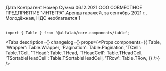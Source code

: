 



<Meta
    title='Компоненты/Table'
    component={Table}
/>

<!-- Canvas -->

<Story name='Table'>
    <Table.Wrapper style={{width: '960px', margin: '40px auto' }}>
        <Table>
            <Table.THead>
                <Table.THeadCell width='122px' id='date' title='Дата'>
                    Дата
                </Table.THeadCell>
                <Table.THeadCell id='title' title='Контрагент'>
                    Контрагент
                </Table.THeadCell>
                <Table.THeadCell width='84px' id='number' title='Номер'>
                    Номер
                </Table.THeadCell>
                <Table.THeadCell
                    width='186px'
                    id='sum'
                    title='Сумма'
                    textAlign='right'
                >
                    Сумма
                </Table.THeadCell>
            </Table.THead>
            <Table.TBody>
                <Table.TRow>
                    <Table.TCell>
                        <Typography.Text view='primary-small' tag='div'>
                            06.12.2021
                        </Typography.Text>
                    </Table.TCell>
                    <Table.TCell>
                        <Typography.Text view='primary-small' tag='div'>
                            ООО СОВМЕСТНОЕ ПРЕДПРИЯТИЕ "ИНТЕГРА"
                        </Typography.Text>
                        <Typography.Text
                            view='primary-small'
                            color='secondary'
                            tag='div'
                            style={{ marginTop: 'var(--gap-2xs)' }}
                        >
                            Аренда гаражей, за сентябрь 2021 г., Молодёжная, НДС необлагается
                        </Typography.Text>
                    </Table.TCell>
                    <Table.TCell>
                        <Typography.Text view='primary-small'>1</Typography.Text>
                    </Table.TCell>
                    <Table.TCell>
                        <Amount
                            value={20179800}
                            currency='RUR'
                            minority={100}
                            view='withZeroMinorPart'
                        />
                    </Table.TCell>
                </Table.TRow>
            </Table.TBody>
        </Table>
    </Table.Wrapper>
</Story>

<!-- Docs -->

<ComponentHeader
    name='Table'
    version={version}
    package='@alfalab/core-components/table'
    stage={1}
    design=''
/>

```tsx
import { Table } from '@alfalab/core-components/table';
```

<Tabs
    description={<Description />}
    changelog={<Changelog />}
    props={<Props components={{
        Table,
        'Wrapper': Table.Wrapper,
        'Pagination': Table.Pagination,
        'TCell': Table.TCell,
        'THead': Table.THead,
        'THeadCell': Table.THeadCell,
        'TSortableHeadCell': Table.TSortableHeadCell,
        'TRow': Table.TRow,
    }} />}
/>
